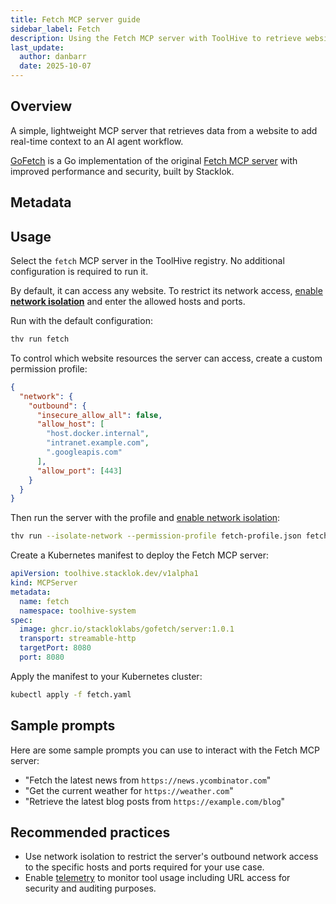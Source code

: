 ```yaml
---
title: Fetch MCP server guide
sidebar_label: Fetch
description: Using the Fetch MCP server with ToolHive to retrieve website data.
last_update:
  author: danbarr
  date: 2025-10-07
---
```


## Overview

A simple, lightweight MCP server that retrieves data from a website to add
real-time context to an AI agent workflow.

[GoFetch](https://github.com/StacklokLabs/gofetch) is a Go implementation of the
original
[Fetch MCP server](https://github.com/modelcontextprotocol/servers/tree/main/src/fetch)
with improved performance and security, built by Stacklok.

## Metadata

<MCPMetadata name='fetch' />

## Usage

<Tabs groupId='mode' queryString='mode'>
<TabItem value='ui' label='UI' default>

Select the `fetch` MCP server in the ToolHive registry. No additional
configuration is required to run it.

By default, it can access any website. To restrict its network access,
[enable **network isolation**](../guides-ui/network-isolation.mdx) and enter the
allowed hosts and ports.

</TabItem>
<TabItem value='cli' label='CLI'>

Run with the default configuration:

```bash
thv run fetch
```

To control which website resources the server can access, create a custom
permission profile:

```json title="fetch-profile.json"
{
  "network": {
    "outbound": {
      "insecure_allow_all": false,
      "allow_host": [
        "host.docker.internal",
        "intranet.example.com",
        ".googleapis.com"
      ],
      "allow_port": [443]
    }
  }
}
```

Then run the server with the profile and
[enable network isolation](../guides-cli/network-isolation.mdx):

```bash
thv run --isolate-network --permission-profile fetch-profile.json fetch
```

</TabItem>
<TabItem value='k8s' label='Kubernetes'>

Create a Kubernetes manifest to deploy the Fetch MCP server:

```yaml title="fetch.yaml"
apiVersion: toolhive.stacklok.dev/v1alpha1
kind: MCPServer
metadata:
  name: fetch
  namespace: toolhive-system
spec:
  image: ghcr.io/stackloklabs/gofetch/server:1.0.1
  transport: streamable-http
  targetPort: 8080
  port: 8080
```

Apply the manifest to your Kubernetes cluster:

```bash
kubectl apply -f fetch.yaml
```

</TabItem>
</Tabs>

## Sample prompts

Here are some sample prompts you can use to interact with the Fetch MCP server:

- "Fetch the latest news from `https://news.ycombinator.com`"
- "Get the current weather for `https://weather.com`"
- "Retrieve the latest blog posts from `https://example.com/blog`"

## Recommended practices

- Use network isolation to restrict the server's outbound network access to the
  specific hosts and ports required for your use case.
- Enable [telemetry](../guides-cli/telemetry-and-metrics.mdx) to monitor tool
  usage including URL access for security and auditing purposes.
